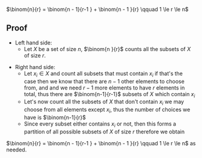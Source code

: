 <math display="block">\binom{n}{r} = \binom{n - 1}{r-1 }  +  \binom{n - 1 }{r} \qquad 1 \le r \le n</math>

== Proof ==

* Left hand side: 
** Let <math display="inline">X</math> be a set of size <math display="inline">n</math>, <math display="inline">\binom{n }{r}</math> counts all the subsets of <math display="inline">X</math> of size <math display="inline">r</math>.

* Right hand side:
** Let <math display="inline">x_{i} \in X</math> and count all subsets that must contain <math display="inline">x_{i}</math> if that's the case then we know that there are <math display="inline">n-1</math> other elements to choose from, and and we need <math display="inline">r-1</math> more elements to have <math display="inline">r</math> elements in total, thus there are <math display="inline">\binom{n-1}{r-1}</math> subsets of <math display="inline">X</math> which contain <math display="inline">x_{i}</math>
** Let's now count all the subsets of <math display="inline">X</math> that don't contain <math display="inline">x_{i}</math> we may choose from all elements except <math display="inline">x_{i}</math>, thus the number of choices we have is <math display="inline">\binom{n-1}{r}</math>
** Since every subset either contains <math display="inline">x_{i}</math> or not, then this forms a partition of all possible subsets of <math display="inline">X</math> of size <math display="inline">r</math> therefore we obtain
<math display="block">\binom{n}{r} = \binom{n - 1}{r-1 }  +  \binom{n - 1 }{r} \qquad 1 \le r \le n</math> as needed.

{{Knowledge Metadata|Combinatorics|Identity}}